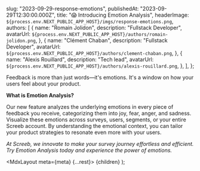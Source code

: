
  slug: "2023-09-29-response-emotions",
  publishedAt: "2023-09-29T12:30:00.000Z",
  title: "😱 Introducing Emotion Analysis",
  headerImage: `${process.env.NEXT_PUBLIC_APP_HOST}/imgs/response-emotions.png`,
  authors: [
    {
      name: "Romain Jolidon",
      description: "Fullstack Developer",
      avatarUrl: `${process.env.NEXT_PUBLIC_APP_HOST}/authors/romain-jolidon.png`,
    },
    {
      name: "Clément Chaban",
      description: "Fullstack Developer",
      avatarUrl: `${process.env.NEXT_PUBLIC_APP_HOST}/authors/clement-chaban.png`,
    },
    {
      name: "Alexis Rouillard",
      description: "Tech lead",
      avatarUrl: `${process.env.NEXT_PUBLIC_APP_HOST}/authors/alexis-rouillard.png`,
    },
  ],
};

Feedback is more than just words—it's emotions. It's a window on how your users feel about your product.

**What is Emotion Analysis?**

Our new feature analyzes the underlying emotions in every piece of feedback you receive, categorizing them into joy, fear, anger, and sadness. Visualize these emotions across surveys, users, segments, or your entire Screeb account. By understanding the emotional context, you can tailor your product strategies to resonate even more with your users.

_At Screeb, we innovate to make your survey journey effortless and efficient. Try Emotion Analysis today and experience the power of emotions._

  <MdxLayout meta={meta} {...rest}>
    {children}
  </MdxLayout>
);
